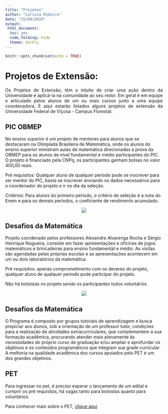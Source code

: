 ---
title: "Projetos"
author: "Larissa Ribeiro"
date: "25/09/2019"
output: 
 html_document:
  toc: yes
  code_folding: hide
  theme: darkly
---

```{r setup, include=FALSE}
knitr::opts_chunk$set(echo = TRUE)
```

# Projetos de Extensão:
<p style="text-align: justify;">
<!--como colocar link e pular linhas-->
 Os Projetos de Extensão, têm o intuito de criar uma ação dentro da Universidade e aplicá-la na comunidade ao seu redor. Em geral é em equipe e articulado pelos alunos de um ou mais cursos junto a uma equipe coordenadora.
  E aqui estarão listados alguns projetos de extensão da Universidade Federal de Viçosa - Campus Florestal.
</p>
## **PIC OBMEP** 

No ensino superior é um projeto de mentores para alunos que se destacaram na Olimpíada Brasileira de Matemática, onde os alunos do ensino superior ministram aulas de matemática direcionadas a prova da OBMEP para os alunos de nível fundamental e médio participantes do PIC. O projeto é financiado pela CNPq, os participantes ganham bolsas no valor 400,00 reais.
<P>
Pré requisitos: Qualquer aluno de qualquer período pode se inscrever para ser mentor do PIC, basta se inscrever enviando os dados necessários para o coordenador do projeto e ir no dia da seleção.
<P>
Critérios: Para alunos do primeiro período, o critério de seleção é a nota do Enem e para os demais períodos, o coeficiente de rendimento acumulado.
<p>
<center>![](C:\Users\jvkil\OneDrive\Área de Trabalho\projeto\a.png)</center>
<p>
## **Desafios da Matemática**
 Projeto coordenado pelos professores Alexandre Alvarenga Rocha e Sérgio Henrique Nogueira, consiste em fazer apresentações e oficinas de jogos matemáticos e brincadeiras para ensino fundamental e médio. As visitas são agendadas pelas próprias escolas e as apresentações acontecem em um ou dois laboratórios da matemática.
<p>
Pré-requisitos: apenas comprometimento com os deveres do projeto, qualquer aluno de qualquer período pode participar do projeto.
<p>
Não há bolsistas no projeto sendo os participantes todos voluntários
<p>
<center>![](C:\Users\jvkil\OneDrive\Área de Trabalho\projeto\b.png)</center>

## **Desafios da Matemática**
<p> O Programa é composto por grupos tutoriais de aprendizagem e busca propiciar aos alunos, sob a orientação de um professor tutor, condições para a realização de atividades extracurriculares, que complementem a sua formação acadêmica, procurando atender mais plenamente às necessidades do próprio curso de graduação e/ou ampliar e aprofundar os objetivos e os conteúdos programáticos que integram sua grade curricular. A melhoria na qualidade acadêmica dos cursos apoiados pelo PET é um dos grandes objetivos.
<p>

## **PET**
Para ingressar no pet, é preciso esperar o lançamento de um edital e cumprir os pré requisitos, há vagas tanto para bolsistas quanto para voluntários.
<p>
Para conhecer mais sobre o PET, [clique aqui](http://www.petbqi.ufv.br)
<p>
